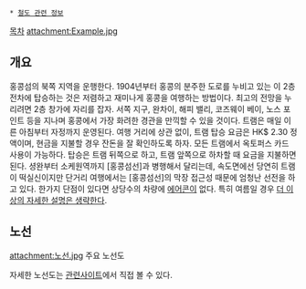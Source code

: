 {{{+1 香港電車 / Hong Kong Tramways}}}
 * [[철도 관련 정보]]

[[목차]]
attachment:Example.jpg

== 개요 ==
홍콩섬의 북쪽 지역을 운행한다. 1904년부터 홍콩의 분주한 도로를 누비고 있는 이 2층 전차에 탑승하는 것은 저렴하고 재미나게 홍콩을 여행하는 방법이다.
최고의 전망을 누리려면 2층 창가에 자리를 잡자. 서쪽 지구, 완차이, 해피 밸리, 코즈웨이 베이, 노스 포인트 등을 지나며 홍콩에서 가장 화려한 경관을 만끽할 수 있을 것이다. 트램은 매일 이른 아침부터 자정까지 운영된다.
여행 거리에 상관 없이, 트램 탑승 요금은 HK$ 2.30 정액이며, 현금을 지불할 경우 잔돈을 잘 확인하도록 하자. 모든 트램에서 옥토퍼스 카드 사용이 가능하다. 탑승은 트램 뒤쪽으로 하고, 트램 앞쪽으로 하차할 때 요금을 지불하면 된다. 셩완부터 소케원역까지 [홍콩섬선]과 병행해서 달리는데, 속도면에선 당연히 트램이 떡실신이지만 단거리 여행에서는 [홍콩섬선]의 막장 접근성 때문에 엄청난 선전을 하고 있다.
한가지 단점이 있다면 상당수의 차량에 [[에어콘]]이 없다. 특히 여름일 경우 [[더 이상의 자세한 설명은 생략한다]].
== 노선 ==
attachment:노선.jpg
주요 노선도

자세한 노선도는 [http://www.hktramways.com/en/tramservice/routemapeastbound.html 관련사이트]에서 직접 볼 수 있다.
